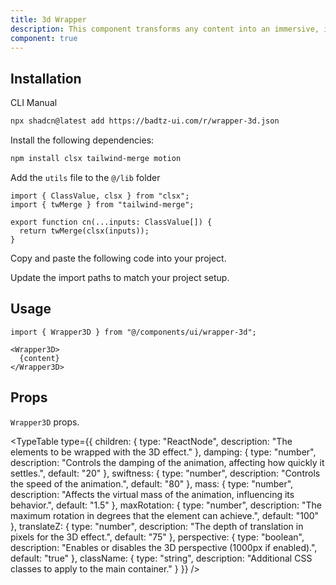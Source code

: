 ```yaml
---
title: 3d Wrapper
description: This component transforms any content into an immersive, interactive 3D experience. It tracks cursor movements to animate a smooth rotation, creating a captivating depth effect.
component: true
---
```


<ComponentPreview
  name="3d-wrapper-demo"
  className="[&_.preview>[data-orientation=vertical]]:sm:max-w-[80%] **:[.preview]:min-h-[400px]"
  description="This component transforms any content into an immersive, interactive 3D experience. It tracks cursor movements to animate a smooth rotation, creating a captivating depth effect."
  align="center"
/>

## Installation

<CodeTabs>

<TabsList>
  <TabsTrigger value="cli">CLI</TabsTrigger>
  <TabsTrigger value="manual">Manual</TabsTrigger>
</TabsList>

<TabsContent value="cli">

```bash
npx shadcn@latest add https://badtz-ui.com/r/wrapper-3d.json
```

</TabsContent>

<TabsContent value="manual">

<Steps>

<Step>Install the following dependencies:</Step>

```bash
npm install clsx tailwind-merge motion
```

<Step>Add the `utils` file to the `@/lib` folder</Step>
  ```tsx showLineNumbers
  import { ClassValue, clsx } from "clsx";
  import { twMerge } from "tailwind-merge";

  export function cn(...inputs: ClassValue[]) {
    return twMerge(clsx(inputs));
  }
  ```

<Step>Copy and paste the following code into your project.</Step>

<ComponentSource name="3d-wrapper" title="components/ui/3d-wrapper.tsx" />

<Step>Update the import paths to match your project setup.</Step>

</Steps>

</TabsContent>

</CodeTabs>

## Usage

```tsx showLineNumbers
import { Wrapper3D } from "@/components/ui/wrapper-3d";
```

```tsx showLineNumbers
<Wrapper3D>
  {content}
</Wrapper3D>
```

## Props

`Wrapper3D` props.

<TypeTable
  type={{
    children: {
      type: "ReactNode",
      description: "The elements to be wrapped with the 3D effect."
    },
    damping: {
      type: "number",
      description: "Controls the damping of the animation, affecting how quickly it settles.",
      default: "20"
    },
    swiftness: {
      type: "number", 
      description: "Controls the speed of the animation.",
      default: "80"
    },
    mass: {
      type: "number",
      description: "Affects the virtual mass of the animation, influencing its behavior.",
      default: "1.5"
    },
    maxRotation: {
      type: "number",
      description: "The maximum rotation in degrees that the element can achieve.",
      default: "100"
    },
    translateZ: {
      type: "number",
      description: "The depth of translation in pixels for the 3D effect.",
      default: "75"
    },
    perspective: {
      type: "boolean",
      description: "Enables or disables the 3D perspective (1000px if enabled).",
      default: "true"
    },
    className: {
      type: "string",
      description: "Additional CSS classes to apply to the main container."
    }
  }}
/>